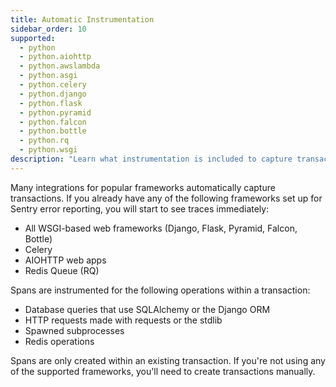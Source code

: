 ```yaml
---
title: Automatic Instrumentation
sidebar_order: 10
supported:
  - python
  - python.aiohttp
  - python.awslambda
  - python.asgi
  - python.celery
  - python.django
  - python.flask
  - python.pyramid
  - python.falcon
  - python.bottle
  - python.rq
  - python.wsgi
description: "Learn what instrumentation is included to capture transactions."
---
```


Many integrations for popular frameworks automatically capture transactions. If you already have any of the following frameworks set up for Sentry error reporting, you will start to see traces immediately:

- All WSGI-based web frameworks (Django, Flask, Pyramid, Falcon, Bottle)
- Celery
- AIOHTTP web apps
- Redis Queue (RQ)

Spans are instrumented for the following operations within a transaction:

- Database queries that use SQLAlchemy or the Django ORM
- HTTP requests made with requests or the stdlib
- Spawned subprocesses
- Redis operations

Spans are only created within an existing transaction. If you're not using any of the supported frameworks, you'll need to <PlatformLink to="/performance/custom-instrumentation/">create transactions manually</PlatformLink>.

